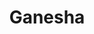 ---
title: "Ganesha"
slug: "ganesha"
arcana: "Sun"

image: "./Ganesha.jpg"

phys: "resist"
gun: "resist"
fire: ""
ice: ""
elec: ""
wind: "absorb"
psy: "weak"
nuke: ""
bless: ""
curse: ""
---
